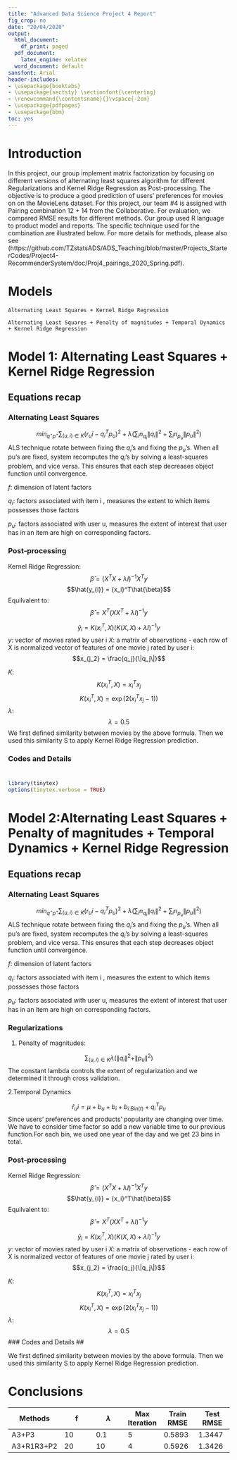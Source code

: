 ```yaml
---
title: "Advanced Data Science Project 4 Report"
fig_crop: no
date: "20/04/2020"
output:
  html_document:
    df_print: paged
  pdf_document:
    latex_engine: xelatex
  word_document: default
sansfont: Arial
header-includes:
- \usepackage{booktabs}
- \usepackage{sectsty} \sectionfont{\centering}
- \renewcommand{\contentsname}{}\vspace{-2cm}
- \usepackage{pdfpages}
- \usepackage{bbm}
toc: yes
---
```

\newpage

# Introduction
In this project, our group implement matrix factorization by focusing on different versions of alternating least squares algorithm for different Regularizations and Kernel Ridge Regression as Post-processing. The objective is to produce a good prediction of users’ preferences for movies on on the MovieLens dataset. For this project, our team #4 is assigned with Pairing combination 12 + 14 from the Collaborative. For evaluation, we compared RMSE results for different methods. Our group used R language to product model and reports. The specific technique used for the combination are illustrated below. For more details for methods, please also see (https://github.com/TZstatsADS/ADS_Teaching/blob/master/Projects_StarterCodes/Project4-RecommenderSystem/doc/Proj4_pairings_2020_Spring.pdf).


# Models

`Alternating Least Squares + Kernel Ridge Regression`

`Alternating Least Squares + Penalty of magnitudes + Temporal Dynamics + Kernel Ridge Regression`

\newpage

# Model 1: Alternating Least Squares + Kernel Ridge Regression


## Equations recap
### Alternating Least Squares

$$min_{q^{\star}p^{\star}} \sum_{(u,i) \in K} (r_ui-q_i^Tp_u)^2 + \lambda(\sum _i n_{q_i} \| q_i\|^2 +\sum _i n_{p_u} \| p_u\|^2 )$$
ALS technique rotate between fixing the $q_i$'s and fixing the $p_u$'s. When all pu's are fixed, system recomputes the $q_i$'s by solving a least-squares problem, and vice versa. This ensures that each step decreases object function until convergence. 

$f$: dimension of latent factors

$q_i$: factors associated with item i , measures the extent to which items possesses those factors

$p_u$: factors associated with user u, measures the extent of interest that user has in an item  are high on corresponding factors.


### Post-processing

Kernel Ridge Regression:
$$\hat{\beta} = (X^{T}X + \lambda I)^{-1}X^{T}y $$
$$\hat{y_{i}} = {x_i}^T\hat{\beta}$$
Equilvalent to:
$$\hat{\beta} = X^T(XX^T + \lambda I)^{-1}y$$

$$\hat{y}_{i} = K(x_i^{T}, X)(K(X,X) + \lambda I)^{-1}y$$
$y$: vector of movies rated by user i
$X$: a matrix of observations - each row of X is normalized vector of features of one movie j rated by user i: 
$$x_{j_2} = \frac{q_j}{\|q_j\|}$$

$K$: 
$$K(x_{i}^T, X) = x_i^Tx_j$$ 
$$K(x_{i}^T, X) = \exp(2(x_i^Tx_j -1))$$
$\lambda$:
$$\lambda = 0.5$$
We first defined similarity between movies by the above formula. Then we used this similarity S to apply Kernel Ridge Regression prediction. 

### Codes and Details
# \includepdf[pages={-}]{Project_4_ALSA3-.pdf}
```r
library(tinytex)
options(tinytex.verbose = TRUE)

```


# Model 2:Alternating Least Squares + Penalty of magnitudes + Temporal Dynamics + Kernel Ridge Regression
## Equations recap
### Alternating Least Squares

$$min_{q^{\star}p^{\star}} \sum_{(u,i) \in K} (r_ui-q_i^Tp_u)^2 + \lambda(\sum _i n_{q_i} \| q_i\|^2 +\sum _i n_{p_u} \| p_u\|^2 )$$
ALS technique rotate between fixing the $q_i$'s and fixing the $p_u$'s. When all pu's are fixed, system recomputes the $q_i$'s by solving a least-squares problem, and vice versa. This ensures that each step decreases object function until convergence. 

$f$: dimension of latent factors

$q_i$: factors associated with item i , measures the extent to which items possesses those factors

$p_u$: factors associated with user u, measures the extent of interest that user has in an item  are high on corresponding factors.


### Regularizations 

1. Penalty of magnitudes:

$$\sum_{(u,i)\in K} \lambda (\|q_i\|^2+\|p_u\|^2)$$ 
The constant lambda controls the extent of regularization and we determined it through cross validation. 


2.Temporal Dynamics

$$\hat{r}_ui = \mu + b_u + b_i + b_{i.Bin(t)}+q_i^Tp_u$$ 
Since users' preferences and products' popularity are changing over time. We have to consider time factor so add a new variable time to our previous function.For each bin, we used one year of the day and we get 23 bins in total.


### Post-processing

Kernel Ridge Regression:
$$\hat{\beta} = (X^{T}X + \lambda I)^{-1}X^{T}y $$
$$\hat{y_{i}} = {x_i}^T\hat{\beta}$$
Equilvalent to:
$$\hat{\beta} = X^T(XX^T + \lambda I)^{-1}y$$ 

$$\hat{y}_{i} = K(x_i^{T}, X)(K(X,X) + \lambda I)^{-1}y$$ 
$y$: vector of movies rated by user i
$X$: a matrix of observations - each row of X is normalized vector of features of one movie j rated by user i: 
$$x_{j_2} = \frac{q_j}{\|q_j\|}$$ 

$K$: 
$$K(x_{i}^T, X) = x_i^Tx_j$$ 
$$K(x_{i}^T, X) = \exp(2(x_i^Tx_j -1))$$
$\lambda$:
$$\lambda = 0.5$$
### Codes and Details
## \includepdf[pages={-}]{Project_4_ALSR1R2.pdf}

We first defined similarity between movies by the above formula. Then we used this similarity S to apply Kernel Ridge Regression prediction. 

\newpage

# Conclusions
Methods       | f |$\lambda$  |Max Iteration   | Train RMSE | Test RMSE
------------- | -------------|------------- | -------------|-------------|-------------
A3+P3  | 10| 0.1 | 5 | 0.5893|1.3447|-------------
A3+R1R3+P2  | 20 | 10 | 4 | 0.5926| 1.3426



